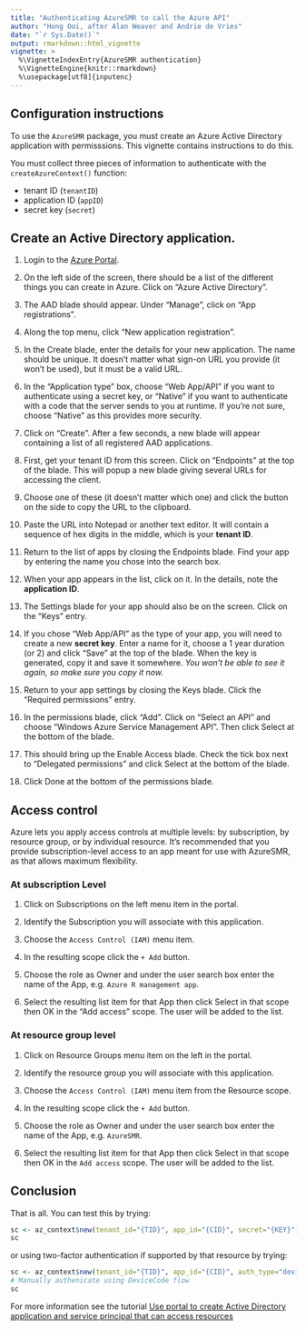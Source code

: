 ```yaml
---
title: "Authenticating AzureSMR to call the Azure API"
author: "Hong Ooi, after Alan Weaver and Andrie de Vries"
date: "`r Sys.Date()`"
output: rmarkdown::html_vignette
vignette: >
  %\VignetteIndexEntry{AzureSMR authentication}
  %\VignetteEngine{knitr::rmarkdown}
  %\usepackage[utf8]{inputenc}
---
```


## Configuration instructions

To use the `AzureSMR` package, you must create an Azure Active Directory application with permisssions. This vignette contains instructions to do this.

You must collect three pieces of information to authenticate with the `createAzureContext()` function:

* tenant ID (`tenantID`)
* application ID (`appID`)
* secret key (`secret`) 

## Create an Active Directory application.

1. Login to the [Azure Portal](https://portal.azure.com).

1. On the left side of the screen, there should be a list of the different things you can create in Azure. Click on "Azure Active Directory".

1. The AAD blade should appear. Under "Manage", click on "App registrations".

1. Along the top menu, click "New application registration".

1. In the Create blade, enter the details for your new application. The name should be unique. It doesn't matter what sign-on URL you provide (it won't be used), but it must be a valid URL.

1. In the "Application type" box, choose "Web App/API" if you want to authenticate using a secret key, or "Native" if you want to authenticate with a code that the server sends to you at runtime. If you're not sure, choose "Native" as this provides more security.

1. Click on "Create". After a few seconds, a new blade will appear containing a list of all registered AAD applications.

1. First, get your tenant ID from this screen. Click on "Endpoints" at the top of the blade. This will popup a new blade giving several URLs for accessing the client.

1. Choose one of these (it doesn't matter which one) and click the button on the side to copy the URL to the clipboard.

1. Paste the URL into Notepad or another text editor. It will contain a sequence of hex digits in the middle, which is your **tenant ID**.

1. Return to the list of apps by closing the Endpoints blade. Find your app by entering the name you chose into the search box.

1. When your app appears in the list, click on it. In the details, note the **application ID**.

1. The Settings blade for your app should also be on the screen. Click on the "Keys" entry.

1. If you chose "Web App/API" as the type of your app, you will need to create a new **secret key**. Enter a name for it, choose a 1 year duration (or 2) and click "Save" at the top of the blade. When the key is generated, copy it and save it somewhere. _You won't be able to see it again, so make sure you copy it now._

1. Return to your app settings by closing the Keys blade. Click the "Required permissions" entry.

1. In the permissions blade, click "Add". Click on "Select an API" and choose "Windows Azure Service Management API". Then click Select at the bottom of the blade.

1. This should bring up the Enable Access blade. Check the tick box next to "Delegated permissions" and click Select at the bottom of the blade.

1. Click Done at the bottom of the permissions blade.


## Access control

Azure lets you apply access controls at multiple levels: by subscription, by resource group, or by individual resource. It's recommended that you provide subscription-level access to an app meant for use with AzureSMR, as that allows maximum flexibility.


### At subscription Level

1. Click on Subscriptions on the left menu item in the portal.

1. Identify the Subscription you will associate with this application.

1. Choose the `Access Control (IAM)` menu item.

1. In the resulting scope click the `+ Add` button.

1. Choose the role as Owner and under the user search box enter the name of the App, e.g. `Azure R management app`.

2. Select the resulting list item for that App then click Select in that scope then OK in the "Add access" scope. The user will be added to the list.

### At resource group level

1. Click on Resource Groups menu item on the left in the portal.

16. Identify the resource group you will associate with this application.

17. Choose the `Access Control (IAM)` menu item from the Resource scope.

18. In the resulting scope click the `+ Add` button.

19. Choose the role as Owner and under the user search box enter the name of the App, e.g. `AzureSMR`.

20. Select the resulting list item for that App then click Select in that scope then OK in the `Add access` scope. The user will be added to the list.

## Conclusion

That is all.  You can test this by trying:

```r
sc <- az_context$new(tenant_id="{TID}", app_id="{CID}", secret="{KEY}")
sc
```

or using two-factor authentication if supported by that resource by trying:

```r
sc <- az_context$new(tenant_id="{TID}", app_id="{CID}", auth_type="device")
# Manually authenicate using DeviceCode flow
sc
```

For more information see the tutorial [Use portal to create Active Directory application and service principal that can access resources](https://azure.microsoft.com/en-us/documentation/articles/resource-group-create-service-principal-portal/)

